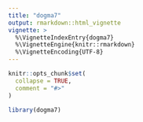 ```yaml
---
title: "dogma7"
output: rmarkdown::html_vignette
vignette: >
  %\VignetteIndexEntry{dogma7}
  %\VignetteEngine{knitr::rmarkdown}
  %\VignetteEncoding{UTF-8}
---
```


```r
knitr::opts_chunk$set(
  collapse = TRUE,
  comment = "#>"
)
```

```r
library(dogma7)
```
